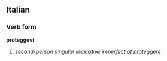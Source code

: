 ==Italian==
===Verb form===
'''proteggevi'''

# ''second-person singular indicative imperfect of [[proteggere]]''